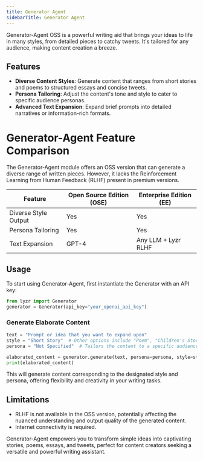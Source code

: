 ```yaml
---
title: Generator Agent
sidebarTitle: Generator Agent
---
```


Generator-Agent OSS is a powerful writing aid that brings your ideas to life in many styles, from detailed pieces to catchy tweets. It's tailored for any audience, making content creation a breeze.

## Features

- **Diverse Content Styles**: Generate content that ranges from short stories and poems to structured essays and concise tweets.
- **Persona Tailoring**: Adjust the content's tone and style to cater to specific audience personas.
- **Advanced Text Expansion**: Expand brief prompts into detailed narratives or information-rich formats.

# Generator-Agent Feature Comparison

The Generator-Agent module offers an OSS version that can generate a diverse range of written pieces. However, it lacks the Reinforcement Learning from Human Feedback (RLHF) present in premium versions.

| Feature               | Open Source Edition (OSE)            | Enterprise Edition (EE)              |
| --------------------- | ------------------------------------ | ------------------------------------ |
| Diverse Style Output  | Yes                                  | Yes                                  |
| Persona Tailoring     | Yes                                  | Yes                                  |
| Text Expansion        | GPT-4                       | Any LLM + Lyzr RLHF                  |

## Usage

To start using Generator-Agent, first instantiate the Generator with an API key:

```python
from lyzr import Generator
generator = Generator(api_key="your_openai_api_key")
```

### Generate Elaborate Content

```python
text = "Prompt or idea that you want to expand upon"
style = "Short Story"  # Other options include "Poem", "Children's Story", "Tweet"
persona = "Not Specified"  # Tailors the content to a specific audience

elaborated_content = generator.generate(text, persona=persona, style=style)
print(elaborated_content)
```

This will generate content corresponding to the designated style and persona, offering flexibility and creativity in your writing tasks.

## Limitations

- RLHF is not available in the OSS version, potentially affecting the nuanced understanding and output quality of the generated content.
- Internet connectivity is required.

Generator-Agent empowers you to transform simple ideas into captivating stories, poems, essays, and tweets, perfect for content creators seeking a versatile and powerful writing assistant.
